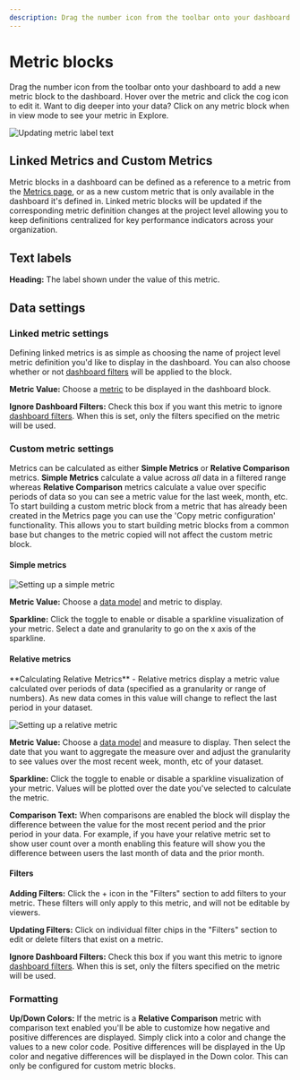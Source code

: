 ```yaml
---
description: Drag the number icon from the toolbar onto your dashboard to add a new metric block to the dashboard. Hover over the metric and click the cog icon to edit it.
---
```



# Metric blocks

Drag the number icon from the toolbar onto your dashboard to add a new metric block to the dashboard. Hover over the metric and click the cog icon to edit it. Want to dig deeper into your data? Click on any metric block when in view mode to see your metric in Explore.

![Updating metric label text](/dashboards/text-label.gif)

## Linked Metrics and Custom Metrics

Metric blocks in a dashboard can be defined as a reference to a metric from the [Metrics page](/docs/metrics#metric-page), or as a new custom metric that is only available in the dashboard it's defined in. Linked metric blocks will be updated if the corresponding metric definition changes at the project level allowing you to keep definitions centralized for key performance indicators across your organization.

## Text labels

**Heading:** The label shown under the value of this metric.

## Data settings

### Linked metric settings

Defining linked metrics is as simple as choosing the name of project level metric definition you'd like to display in the dashboard. You can also choose whether or not [dashboard filters](Filters.md) will be applied to the block.

**Metric Value:** Choose a [metric](/docs/metrics) to be displayed in the dashboard block.

**Ignore Dashboard Filters:** Check this box if you want this metric to ignore
[dashboard filters](Filters.md). When this is set, only the filters specified on the metric will be used.

### Custom metric settings

Metrics can be calculated as either **Simple Metrics** or **Relative Comparison** metrics. **Simple Metrics** calculate a value across _all_ data in a filtered range whereas **Relative Comparison** metrics calculate a value over specific periods of data so you can see a metric value for the last week, month, etc. To start building a custom metric block from a metric that has already been created in the Metrics page you can use the 'Copy metric configuration' functionality. This allows you to start building metric blocks from a common base but changes to the metric copied will not affect the custom metric block.

#### Simple metrics

![Setting up a simple metric](/dashboards/sparkline.gif)

**Metric Value:** Choose a [data model](/docs/data-modeling/) and metric to display.

**Sparkline:** Click the toggle to enable or disable a sparkline visualization of your metric. Select a date and granularity to go on the x axis of the sparkline.

#### Relative metrics

<Callout type="info">
  **Calculating Relative Metrics** - Relative metrics display a metric value
  calculated over periods of data (specified as a granularity or range of
  numbers). As new data comes in this value will change to reflect the last
  period in your dataset.
</Callout>

![Setting up a relative metric](/dashboards/relative.gif)

**Metric Value:** Choose a [data model](/docs/data-modeling/data-models-overview) and measure to display. Then select the date that you want to aggregate the measure over and adjust the granularity to see values over the most recent week, month, etc of your dataset.

**Sparkline:** Click the toggle to enable or disable a sparkline visualization of your metric. Values will be plotted over the date you've selected to calculate the metric.

**Comparison Text:** When comparisons are enabled the block will display the difference between the value for the most recent period and the prior period in your data. For example, if you have your relative metric set to show user count over a month enabling this feature will show you the difference between users the last month of data and the prior month.

#### Filters

**Adding Filters:** Click the + icon in the "Filters" section to add filters to your metric. These filters will only apply to this metric, and will not be editable by viewers.

**Updating Filters:** Click on individual filter chips in the "Filters" section to edit or delete filters that exist on a metric.

**Ignore Dashboard Filters:** Check this box if you want this metric to ignore
[dashboard filters](Filters.md). When this is set, only the filters specified on the metric will be used.

### Formatting

**Up/Down Colors:** If the metric is a **Relative Comparison** metric with comparison text enabled you'll be able to customize how negative and positive differences are displayed. Simply click into a color and change the values to a new color code. Positive differences will be displayed in the Up color and negative differences will be displayed in the Down color. This can only be configured for custom metric blocks.
